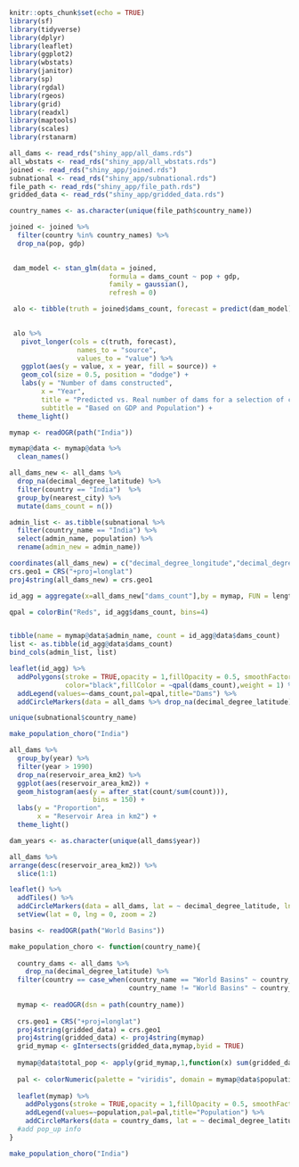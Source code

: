 ```r
knitr::opts_chunk$set(echo = TRUE)
library(sf)
library(tidyverse)
library(dplyr)
library(leaflet)
library(ggplot2)
library(wbstats)
library(janitor)
library(sp)
library(rgdal)
library(rgeos)
library(grid)
library(readxl)
library(maptools)
library(scales)
library(rstanarm)

all_dams <- read_rds("shiny_app/all_dams.rds")
all_wbstats <- read_rds("shiny_app/all_wbstats.rds")
joined <- read_rds("shiny_app/joined.rds")
subnational <- read_rds("shiny_app/subnational.rds")
file_path <- read_rds("shiny_app/file_path.rds")
gridded_data <- read_rds("shiny_app/gridded_data.rds")
```
```r

country_names <- as.character(unique(file_path$country_name))

joined <- joined %>%
  filter(country %in% country_names) %>%
  drop_na(pop, gdp)
  

 dam_model <- stan_glm(data = joined, 
                         formula = dams_count ~ pop + gdp, 
                         family = gaussian(), 
                         refresh = 0)

 alo <- tibble(truth = joined$dams_count, forecast = predict(dam_model), year = joined$year)
 

 alo %>%
   pivot_longer(cols = c(truth, forecast),
                 names_to = "source", 
                 values_to = "value") %>%
   ggplot(aes(y = value, x = year, fill = source)) + 
   geom_col(size = 0.5, position = "dodge") + 
   labs(y = "Number of dams constructed", 
        x = "Year", 
        title = "Predicted vs. Real number of dams for a selection of countries 1960 - 2005", 
        subtitle = "Based on GDP and Population") +
  theme_light() 
```


```r

mymap <- readOGR(path("India")) 

mymap@data <- mymap@data %>% 
  clean_names()

all_dams_new <- all_dams %>%
  drop_na(decimal_degree_latitude) %>%
  filter(country == "India")  %>%
  group_by(nearest_city) %>%
  mutate(dams_count = n()) 

admin_list <- as.tibble(subnational %>%
  filter(country_name == "India") %>%
  select(admin_name, population) %>%
  rename(admin_new = admin_name))

coordinates(all_dams_new) = c("decimal_degree_longitude","decimal_degree_latitude")
crs.geo1 = CRS("+proj=longlat")
proj4string(all_dams_new) = crs.geo1

id_agg = aggregate(x=all_dams_new["dams_count"],by = mymap, FUN = length)

qpal = colorBin("Reds", id_agg$dams_count, bins=4)


tibble(name = mymap@data$admin_name, count = id_agg@data$dams_count) 
list <- as.tibble(id_agg@data$dams_count)
bind_cols(admin_list, list)

leaflet(id_agg) %>%
  addPolygons(stroke = TRUE,opacity = 1,fillOpacity = 0.5, smoothFactor = 0.5,
              color="black",fillColor = ~qpal(dams_count),weight = 1) %>%
  addLegend(values=~dams_count,pal=qpal,title="Dams") %>%
  addCircleMarkers(data = all_dams %>% drop_na(decimal_degree_latitude) %>% filter(country == "India"), lat = ~ decimal_degree_latitude, lng = ~ decimal_degree_longitude, radius = 0.1)

unique(subnational$country_name)

make_population_choro("India")

```

```r

all_dams %>%
  group_by(year) %>%
  filter(year > 1990) 
  drop_na(reservoir_area_km2) %>%
  ggplot(aes(reservoir_area_km2)) + 
  geom_histogram(aes(y = after_stat(count/sum(count))),
                     bins = 150) + 
  labs(y = "Proportion", 
       x = "Reservoir Area in km2") +
  theme_light()

dam_years <- as.character(unique(all_dams$year))

all_dams %>%
arrange(desc(reservoir_area_km2)) %>%
  slice(1:1)

leaflet() %>%
  addTiles() %>%
  addCircleMarkers(data = all_dams, lat = ~ decimal_degree_latitude, lng = ~ decimal_degree_longitude, radius = 0.1) %>%
  setView(lat = 0, lng = 0, zoom = 2)

basins <- readOGR(path("World Basins"))

make_population_choro <- function(country_name){
  
  country_dams <- all_dams %>%
    drop_na(decimal_degree_latitude) %>%
  filter(country == case_when(country_name == "World Basins" ~ country_names,
                              country_name != "World Basins" ~ country_name))
  
  mymap <- readOGR(dsn = path(country_name))
  
  crs.geo1 = CRS("+proj=longlat")
  proj4string(gridded_data) = crs.geo1
  proj4string(gridded_data) <- proj4string(mymap)
  grid_mymap <- gIntersects(gridded_data,mymap,byid = TRUE)
  
  mymap@data$total_pop <- apply(grid_mymap,1,function(x) sum(gridded_data@data$popgpw_2005_40[x]))
  
  pal <- colorNumeric(palette = "viridis", domain = mymap@data$population, reverse = TRUE)
  
  leaflet(mymap) %>%
    addPolygons(stroke = TRUE,opacity = 1,fillOpacity = 0.5, smoothFactor = 0.5, weight = 1, fillColor = ~pal(population))   %>%
    addLegend(values=~population,pal=pal,title="Population") %>%
    addCircleMarkers(data = country_dams, lat = ~ decimal_degree_latitude, lng = ~ decimal_degree_longitude, radius = 0.1)
  #add pop_up info
}

make_population_choro("India")
```